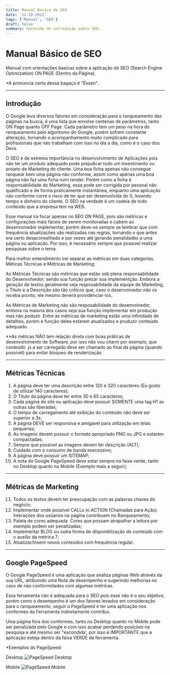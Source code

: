 ```yaml
---
title: Manual Basíco de SEO
date: '11-10-2021'
tags: ['Manual', 'SEO']
draft: false
summary: Conteúdo de introdução sobre SEO.
---
```


# Manual Básico de SEO

Manual com orientações basicas sobre a aplicação de SEO (Search Engine Optimization) ON PAGE (Dentro da Página).

\*A pronúncia certa dessa bagaça é "Ésseo".

---

## Introdução

O Google leva diversos fatores em consideração para o ranqueamento das páginas na busca, é uma lista que envolve centenas
de parâmetros, tanto ON Page quanto OFF Page.
Cada parâmetro tem um peso na hora do ranqueamento pelo algoritomo do Google, porém sofrem constante alteração, tornando
o acompanhamento muito complicado para profissionais que não trabalham com isso no dia a dia, como é o caso dos Devs.

O SEO é de extrema importância no desenvolvimento de Aplicações pois não ter um produto adequado pode prejudicar todo um
investimento ou projeto de Marketing do cliente. Uma boa ficha apenas não consegue ranquear bem uma página não conforme,
assim como apénas uma boa página não faz uma ficha ruim render. Porém como a ficha é responsabilidade do Marketing, essa
pode ser corrigida por pessoal não qualificado e de forma praticamente instantânea, enquanto uma aplicação não conforme
corre o risco de ter que ser desenvolvida do 0, levando tempo e dinheiro do cliente.
O SEO na verdade é um cadeia de todo conteúdo que a empresa tem na WEB.

Esse manual ira focar apenas no SEO ON PAGE, pois são métricas e configurações mais fáceis de serem monitoradas
e cabem ao desenvolvedor implementar, porém deve-se sempre se lembrar que com frequência atualizações são realizadas
nas regras, tornando o que antes era certo desaconselhado e por vezes até gerando penalidades a uma página ou aplicação.
Por isso, é necessário sempre que possível realizar pesquisas sobre o tema.

Para melhor entendimento irei separar as métricas em duas categorias, Méticas Técnicas e Métricas de Marketing:

As Métricas Técnicas são métricas que estão sob plena responsabilidade do Desenvolvedor, sendo sua função prezar sua
implementção. Embora a geração de textos geralmente seja resposabilidade da equipe de Marketing, o Titulo e a Descrição
são tão critícos que, caso o desenvolvedor não os receba pronto, ele mesmo deverá providenciar-los.

As Métricas de Marketing não são resposabilidade do desenvolvedor, embora na maioria dos casos seja sua função implementar
em produção mas não poduzir.
Entre as métricas de marketing estão uma infinidade de detalhes, porém é função deles estarem atualizados e pruduzir conteúdo
adequado.

\*\*As méticas NÃO tem relação direta com boas práticas de desenvolvimento de Software, por isso não vou citarm por exemplo, que
conteúdo .js a ser carregado deve ser chamado ao final da página (quando possivél) para evitar bloqueo de renderização.

---

## Métricas Técnicas

1. A página deve ter uma descrição entre 120 e 320 caracteres (Eu gosto de utilizar 140 caracteres);
2. O Titulo da página deve ter entre 30 e 65 caracteres;
3. Cada página do site ou aplicação deve possuir SOMENTE uma tag H1 as outras são liberadas;
4. O tempo de carregamento até exibição do conteúdo não deve ser superior a 3s;
5. A página DEVE ser responsiva e amigavel para utilização em telas pequenas;
6. As imagens devem possuir o formato apropriado PNG ou JPG e estarem compactadas;
7. Sempre que possível as imagens devem ter desçrição (ALT);
8. Cuidado com o consumo de banda execessivo;
9. A página deve possuir um SITEMAP;
10. A nota do Google PageSpeed deve estar sempre na faixa verde, tanto no Desktop quanto no Mobile (Exemplo mais a seguir);

---

## Métricas de Marketing

11. Todos os textos devem ter preocupação com as palavras chaves do negócio;
12. Implementar onde possível CALLs to ACTION (Chamadas para Ação). Interações dos usúarios na página contribuem no Ranqueamento;
13. Paleta de cores adequada. Cores que possam atrapalhar a leitura por exemplo podem ser penalizadas;
14. Implementar BLOG ou outra forma de disponiblização de conteúdo com o auxilio da métrica 7;
15. Atualizar/Inserir novos conteúdos com frequência regular.

---

## Google PageSpeed

O Google PageSpeed é uma aplicação que analiza páginas Web através da sua URL, atribuindo uma Nota de desempenho e
sugerindo melhorias no caso de não conformidades com algumas métricas.

Essa ferramenta não é adequada para o SEO pois esse não é o seu objetivo, porém como o desempenho é um dos fatores levados
em consideração para o ranqueamento, seguir o PageSpeed é ter uma aplicação nos conformes da Ferramenta indiretamente
contribui.

Uma página fora dos conformes, tanto no Desktop quanto no Mobile pode ser penalizada pelo Google e com isso acabar perdendo
posições na pesquisa e até mesmo ser "escondida', por isso é IMPORTANTE que a aplicação esteja dentro da faixa VERDE
da ferramenta.

\*Exemplos do PageSpeed:

Desktop
![PageSpeed Desktop](/public/static/images/others/PageSpeed1.png)

Mobile
![PageSpeed Mobile](/public/static/images/others/PageSpeed2.png)

